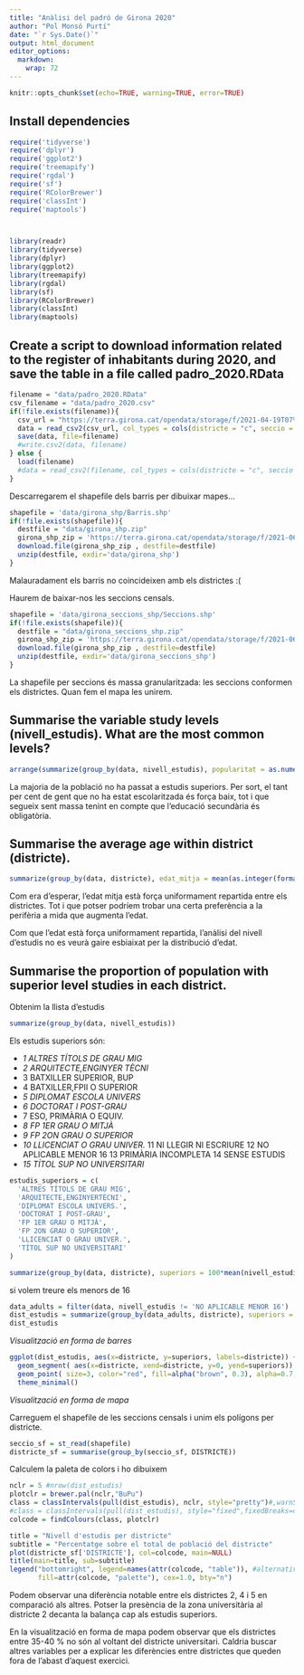 ```yaml
---
title: "Anàlisi del padró de Girona 2020"
author: "Pol Monsó Purtí"
date: "`r Sys.Date()`"
output: html_document
editor_options: 
  markdown: 
    wrap: 72
---
```


```r
knitr::opts_chunk$set(echo=TRUE, warning=TRUE, error=TRUE)
```

## Install dependencies

```r
require('tidyverse')
require('dplyr')
require('ggplot2')
require('treemapify')
require('rgdal')
require('sf')
require('RColorBrewer')
require('classInt')
require('maptools') 



library(readr)
library(tidyverse)
library(dplyr)
library(ggplot2)
library(treemapify)
library(rgdal)
library(sf)
library(RColorBrewer)
library(classInt)
library(maptools)
```

## Create a script to download information related to the register of inhabitants during 2020, and save the table in a file called padro_2020.RData

```r
filename = "data/padro_2020.RData"
csv_filename = "data/padro_2020.csv"
if(!file.exists(filename)){
  csv_url = "https://terra.girona.cat/opendata/storage/f/2021-04-19T07%3A52%3A25.797Z/padro-2021.csv"
  data = read_csv2(csv_url, col_types = cols(districte = "c", seccio = "c"))
  save(data, file=filename)
  #write.csv2(data, filename)
} else {
  load(filename)
  #data = read_csv2(filename, col_types = cols(districte = "c", seccio = "c"))
}
```

Descarregarem el shapefile dels barris per dibuixar mapes...

```r
shapefile = 'data/girona_shp/Barris.shp'
if(!file.exists(shapefile)){
  destfile = "data/girona_shp.zip"
  girona_shp_zip = 'https://terra.girona.cat/opendata/storage/f/2021-06-28T10%3A49%3A46.540Z/seccions.zip'
  download.file(girona_shp_zip , destfile=destfile)
  unzip(destfile, exdir='data/girona_shp')
}
```

Malauradament els barris no coincideixen amb els districtes :(

Haurem de baixar-nos les seccions censals.

```r
shapefile = 'data/girona_seccions_shp/Seccions.shp'
if(!file.exists(shapefile)){
  destfile = "data/girona_seccions_shp.zip"
  girona_shp_zip = 'https://terra.girona.cat/opendata/storage/f/2021-06-28T10%3A49%3A46.540Z/seccions.zip'
  download.file(girona_shp_zip , destfile=destfile)
  unzip(destfile, exdir='data/girona_seccions_shp')
}
```

La shapefile per seccions és massa granularitzada: les seccions conformen els districtes. Quan fem el mapa les unirem.

## Summarise the variable study levels (nivell_estudis). What are the most common levels?

```r
arrange(summarize(group_by(data, nivell_estudis), popularitat = as.numeric(100*n()/count(data))), desc(popularitat))
```

La majoria de la població no ha passat a estudis superiors. Per sort, el tant per cent de gent que no ha estat escolaritzada és força baix, tot i que segueix sent massa tenint en compte que l'educació secundària és obligatòria.

## Summarise the average age within district (districte).

```r
summarize(group_by(data, districte), edat_mitja = mean(as.integer(format(Sys.Date(), "%Y")) - data_naixement))
```

Com era d'esperar, l'edat mitja està força uniformament repartida entre els districtes. Tot i que potser podríem trobar una certa preferència a la perifèria a mida que augmenta l'edat.

Com que l'edat està força uniformament repartida, l'anàlisi del nivell d'estudis no es veurà gaire esbiaixat per la distribució d'edat.

## Summarise the proportion of population with superior level studies in each district.

Obtenim la llista d'estudis

```r
summarize(group_by(data, nivell_estudis))
```

Els estudis superiors són:

-   *1 ALTRES TÍTOLS DE GRAU MIG*
-   *2 ARQUITECTE,ENGINYER TÈCNI*
-   3 BATXILLER SUPERIOR, BUP
-   4 BATXILLER,FPII O SUPERIOR
-   *5 DIPLOMAT ESCOLA UNIVERS*
-   *6 DOCTORAT I POST-GRAU*
-   7 ESO, PRIMÀRIA O EQUIV.
-   *8 FP 1ER GRAU O MITJÀ*
-   *9 FP 2ON GRAU O SUPERIOR*
-   *10 LLICENCIAT O GRAU UNIVER.* 11 NI LLEGIR NI ESCRIURE 12 NO
    APLICABLE MENOR 16 13 PRIMÀRIA INCOMPLETA 14 SENSE ESTUDIS
-   *15 TÍTOL SUP NO UNIVERSITARI*

```r
estudis_superiors = c(
  'ALTRES TÍTOLS DE GRAU MIG',
  'ARQUITECTE,ENGINYERTÈCNI',
  'DIPLOMAT ESCOLA UNIVERS.',
  'DOCTORAT I POST-GRAU',
  'FP 1ER GRAU O MITJÀ',
  'FP 2ON GRAU O SUPERIOR',
  'LLICENCIAT O GRAU UNIVER.',
  'TÍTOL SUP NO UNIVERSITARI'
)

summarize(group_by(data, districte), superiors = 100*mean(nivell_estudis %in% estudis_superiors, rm.NA = TRUE))
```

si volem treure els menors de 16

```r
data_adults = filter(data, nivell_estudis != 'NO APLICABLE MENOR 16')
dist_estudis = summarize(group_by(data_adults, districte), superiors = round(100*mean(nivell_estudis %in% estudis_superiors, rm.NA = TRUE), digits = 2))
dist_estudis
```
*Visualització en forma de barres*

```r
ggplot(dist_estudis, aes(x=districte, y=superiors, labels=districte)) +
  geom_segment( aes(x=districte, xend=districte, y=0, yend=superiors)) +
  geom_point( size=3, color="red", fill=alpha("brown", 0.3), alpha=0.7, shape=21, stroke=2) +
  theme_minimal()
```

*Visualització en forma de mapa*

Carreguem el shapefile de les seccions censals i unim els polígons per
districte.

```r
seccio_sf = st_read(shapefile)
districte_sf = summarise(group_by(seccio_sf, DISTRICTE))
```

Calculem la paleta de colors i ho dibuixem

```r
nclr = 5 #nrow(dist_estudis)
plotclr = brewer.pal(nclr,"BuPu")
class = classIntervals(pull(dist_estudis), nclr, style="pretty")#,warnSmallN=FALSE)
#class = classIntervals(pull(dist_estudis), style="fixed",fixedBreaks=c(20,25,30,40,45,50))
colcode = findColours(class, plotclr)

title = "Nivell d'estudis per districte"
subtitle = "Percentatge sobre el total de població del districte"
plot(districte_sf['DISTRICTE'], col=colcode, main=NULL)
title(main=title, sub=subtitle)
legend("bottomright", legend=names(attr(colcode, "table")), #alternative paste0(as.character(sort(pull(dist_estudis))), " ", names(attr(colcode, "table"))),
       fill=attr(colcode, "palette"), cex=1.0, bty="n")
```

Podem observar una diferència notable entre els districtes 2, 4 i 5 en comparació als altres. Potser la presència de la zona universitària al districte 2 decanta la balança cap als estudis superiors. 

En la visualització en forma de mapa podem observar que els districtes entre 35-40 % no són al voltant del districte universitari. Caldria buscar altres variables per a explicar les diferències entre districtes que queden fora de l'abast d'aquest exercici.